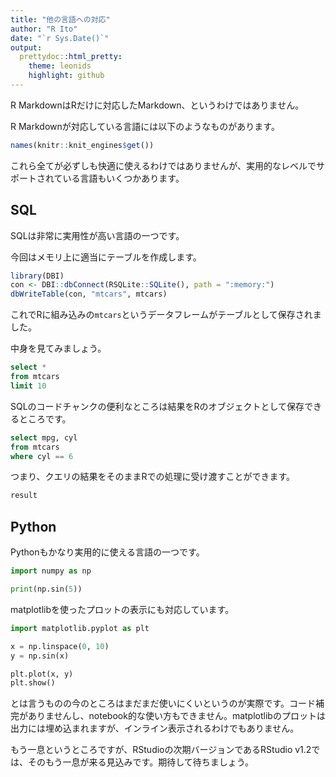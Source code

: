 ```yaml
---
title: "他の言語への対応"
author: "R Ito"
date: "`r Sys.Date()`"
output:
  prettydoc::html_pretty:
    theme: leonids
    highlight: github
---
```


R MarkdownはRだけに対応したMarkdown、というわけではありません。

R Markdownが対応している言語には以下のようなものがあります。

```r
names(knitr::knit_engines$get())
```

これら全てが必ずしも快適に使えるわけではありませんが、実用的なレベルでサポートされている言語もいくつかあります。

## SQL

SQLは非常に実用性が高い言語の一つです。

今回はメモリ上に適当にテーブルを作成します。

```r
library(DBI)
con <- DBI::dbConnect(RSQLite::SQLite(), path = ":memory:")
dbWriteTable(con, "mtcars", mtcars)
```

これでRに組み込みの`mtcars`というデータフレームがテーブルとして保存されました。

中身を見てみましょう。

```sql
select *
from mtcars
limit 10
```

SQLのコードチャンクの便利なところは結果をRのオブジェクトとして保存できるところです。

```sql
select mpg, cyl
from mtcars
where cyl == 6
```

つまり、クエリの結果をそのままRでの処理に受け渡すことができます。

```r
result
```


## Python

Pythonもかなり実用的に使える言語の一つです。

```python
import numpy as np

print(np.sin(5))
```

matplotlibを使ったプロットの表示にも対応しています。

```python
import matplotlib.pyplot as plt

x = np.linspace(0, 10)
y = np.sin(x)

plt.plot(x, y)
plt.show()
```

とは言うものの今のところはまだまだ使いにくいというのが実際です。コード補完がありませんし、notebook的な使い方もできません。matplotlibのプロットは出力には埋め込まれますが、インライン表示されるわけでもありません。

もう一息というところですが、RStudioの次期バージョンであるRStudio v1.2では、そのもう一息が来る見込みです。期待して待ちましょう。

